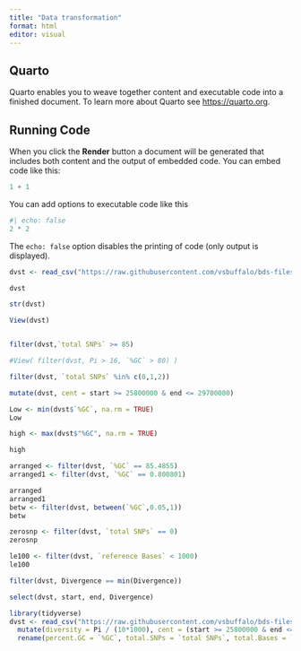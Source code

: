 ```yaml
---
title: "Data transformation"
format: html
editor: visual
---
```


## Quarto

Quarto enables you to weave together content and executable code into a finished document. To learn more about Quarto see <https://quarto.org>.

## Running Code

When you click the **Render** button a document will be generated that includes both content and the output of embedded code. You can embed code like this:

```r
1 + 1
```

You can add options to executable code like this

```r
#| echo: false
2 * 2
```

The `echo: false` option disables the printing of code (only output is displayed).

```r
dvst <- read_csv("https://raw.githubusercontent.com/vsbuffalo/bds-files/master/chapter-08-r/Dataset_S1.txt")

dvst

str(dvst)

View(dvst)



```

```r

filter(dvst,`total SNPs` >= 85)

#View( filter(dvst, Pi > 16, `%GC` > 80) )

filter(dvst, `total SNPs` %in% c(0,1,2))
```

```r
mutate(dvst, cent = start >= 25800000 & end <= 29700000)
```

```r
Low <- min(dvst$`%GC`, na.rm = TRUE)
Low

high <- max(dvst$"%GC", na.rm = TRUE)

high

arranged <- filter(dvst, `%GC` == 85.4855)
arranged1 <- filter(dvst, `%GC` == 0.800801)

arranged
arranged1
betw <- filter(dvst, between(`%GC`,0.05,1))
betw

zerosnp <- filter(dvst, `total SNPs` == 0)
zerosnp

le100 <- filter(dvst, `reference Bases` < 1000)
le100

filter(dvst, Divergence == min(Divergence))
```

```r
select(dvst, start, end, Divergence)


```

```r
library(tidyverse)
dvst <- read_csv("https://raw.githubusercontent.com/vsbuffalo/bds-files/master/chapter-08-r/Dataset_S1.txt") %>% 
  mutate(diversity = Pi / (10*1000), cent = (start >= 25800000 & end <= 29700000)) %>% 
  rename(percent.GC = `%GC`, total.SNPs = `total SNPs`, total.Bases = `total Bases`, reference.Bases = `reference Bases`)
```
